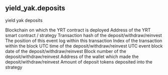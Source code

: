 ## yield_yak.deposits 
yield yak deposits


<ParamField path="blockchain">
Blockchain on which the YRT contract is deployed
</ParamField>
<ParamField path="contract_address">
Address of the YRT smart contract / strategy
</ParamField>
<ParamField path="tx_hash">
Transaction hash of the deposit/withdraw/reinvest
</ParamField>
<ParamField path="evt_index">
The position of this event log within this transaction
</ParamField>
<ParamField path="tx_index">
Index of the transaction within the block
</ParamField>
<ParamField path="block_time">
UTC time of the deposit/withdraw/reinvest
</ParamField>
<ParamField path="block_date">
UTC event block date of the deposit/withdraw/reinvest
</ParamField>
<ParamField path="block_number">
Block number of the deposit/withdraw/reinvest
</ParamField>
<ParamField path="user_address">
Address of the wallet which made the deposit/withdraw/reinvest
</ParamField>
<ParamField path="deposit_amount">
Amount of deposit tokens deposited into the strategy
</ParamField>

